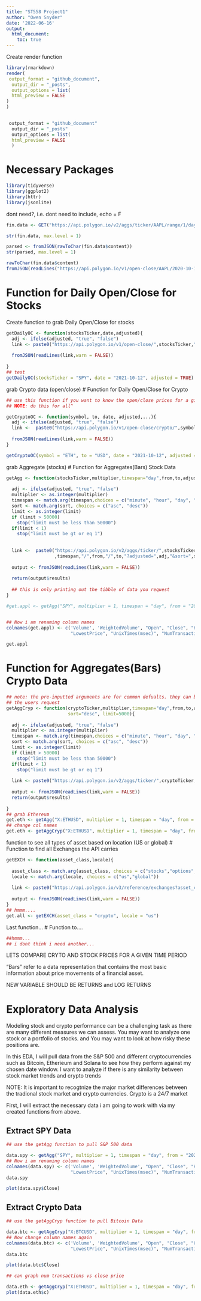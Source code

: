 ```yaml
---
title: "ST558 Project1"
author: "Owen Snyder"
date: '2022-06-16'
output: 
  html_document:
    toc: true
---
```


Create render function
```r
library(rmarkdown)
render(
 output_format = "github_document",
  output_dir = "_posts",
  output_options = list(
  html_preview = FALSE
)
)
 

 output_format = "github_document"
  output_dir = "_posts"
  output_options = list(
  html_preview = FALSE
  )
```



# Necessary Packages
```r
library(tidyverse)
library(ggplot2)
library(httr)
library(jsonlite)

```

dont need?, i.e. dont need to include, echo = F
```r
fin.data <- GET("https://api.polygon.io/v2/aggs/ticker/AAPL/range/1/day/2020-06-01/2020-06-17?apiKey=O5bhHpJ7TFFBgq7bUJp8TA7Yi7uDLMIe")

str(fin.data, max.level = 1)

parsed <- fromJSON(rawToChar(fin.data$content))
str(parsed, max.level = 1)
```


```r
rawToChar(fin.data$content)
fromJSON(readLines("https://api.polygon.io/v1/open-close/AAPL/2020-10-14?adjusted=true&apiKey=O5bhHpJ7TFFBgq7bUJp8TA7Yi7uDLMIe"))
```

# Function for Daily Open/Close for Stocks
Create function to grab Daily Open/Close for stocks
```r
getDailyOC <- function(stocksTicker,date,adjusted){
  adj <- ifelse(adjusted, "true", "false")
  link <- paste0("https://api.polygon.io/v1/open-close/",stocksTicker,"/",date,"?adjusted=",adj,"&apiKey=O5bhHpJ7TFFBgq7bUJp8TA7Yi7uDLMIe")
  
  fromJSON(readLines(link,warn = FALSE))
 
}
## test
getDailyOC(stocksTicker = "SPY", date = "2021-10-12", adjusted = TRUE)

```

grab Crypto data (open/close)
# Function for Daily Open/Close for Crypto
```r
## use this function if you want to know the open/close prices for a given crypto currecy on a singular day.
## NOTE: do this for all^

getCryptoOC <- function(symbol, to, date, adjusted,...){
  adj <- ifelse(adjusted, "true", "false")
  link <-  paste0("https://api.polygon.io/v1/open-close/crypto/",symbol,"/",to,"/",date,"?adjusted=",adj,"&apiKey=O5bhHpJ7TFFBgq7bUJp8TA7Yi7uDLMIe")
  
  fromJSON(readLines(link,warn = FALSE))
}

getCryptoOC(symbol = "ETH", to = "USD", date = "2021-10-12", adjusted = TRUE)
```


grab Aggregate (stocks)
# Function for Aggregates(Bars) Stock Data
```r

getAgg <- function(stocksTicker,multiplier,timespan="day",from,to,adjusted,sort="desc",limit=5000){
  
  adj <- ifelse(adjusted, "true", "false")
  multiplier <- as.integer(multiplier)
  timespan <- match.arg(timespan,choices = c("minute", "hour", "day", "week", "month", "quarter",                                                   "year"))
  sort <- match.arg(sort, choices = c("asc", "desc"))
  limit <- as.integer(limit)
  if (limit > 50000)
    stop("limit must be less than 50000")
  if(limit < 1)
    stop("limit must be gt or eq 1")
  
    
  link <-  paste0("https://api.polygon.io/v2/aggs/ticker/",stocksTicker,"/range/",multiplier,"/"
                  ,timespan,"/",from,"/",to,"?adjusted=",adj,"&sort=",sort,"&limit=",limit,"&apiKey=O5bhHpJ7TFFBgq7bUJp8TA7Yi7uDLMIe")
  
  output <- fromJSON(readLines(link,warn = FALSE))
  
  return(output$results)
  
  ## this is only printing out the tibble of data you request
}

#get.appl <- getAgg("SPY", multiplier = 1, timespan = "day", from = "2020-10-01", to= "2022-06-15",adjusted = TRUE, sort = 'desc', limit = 6000)


## Now i am renaming column names 
colnames(get.appl) <- c('Volume', 'WeightedVolume', "Open", "Close", "HighestPrice",
                        "LowestPrice", "UnixTimes(msec)", "NumTransactions")

get.appl
```


# Function for Aggregates(Bars) Crypto Data
```r
## note: the pre-inputted arguments are for common defualts. they can be changed per
## the users request
getAggCryp <- function(cryptoTicker,multiplier,timespan="day",from,to,adjusted,
                       sort="desc", limit=5000){
  
  adj <- ifelse(adjusted, "true", "false")
  multiplier <- as.integer(multiplier)
  timespan <- match.arg(timespan,choices = c("minute", "hour", "day", "week", "month", "quarter",                                                   "year"))
  sort <- match.arg(sort, choices = c("asc", "desc"))
  limit <- as.integer(limit)
  if (limit > 50000)
    stop("limit must be less than 50000")
  if(limit < 1)
    stop("limit must be gt or eq 1")
  
  link <- paste0("https://api.polygon.io/v2/aggs/ticker/",cryptoTicker,"/range/",multiplier,"/",timespan,"/",from,"/",to,"?adjusted=",adj,"&sort",sort,"&limit=",limit,"&apiKey=O5bhHpJ7TFFBgq7bUJp8TA7Yi7uDLMIe")
  
  output <- fromJSON(readLines(link,warn = FALSE))
  return(output$results)
  
}
## grab Ethereum
get.eth <- getAgg("X:ETHUSD", multiplier = 1, timespan = "day", from = "2021-10-01", to= "2022-12-31",adjusted = TRUE, sort = 'desc', limit = 5000)
## change col names
get.eth <- getAggCryp("X:ETHUSD", multiplier = 1, timespan = "day", from = "2021-10-01", to= "2022-12-31",adjusted = TRUE, sort = 'desc', limit = 5000)

```


function to see all types of asset based on location (US or global)
# Function to find all Exchanges  the API carries
```r
getEXCH <- function(asset_class,locale){
  
  asset_class <- match.arg(asset_class, choices = c("stocks","options","crypto","fx"))
  locale <- match.arg(locale, choices = c("us","global"))
  
  link <- paste0("https://api.polygon.io/v3/reference/exchanges?asset_class=",asset_class,"&apiKey=O5bhHpJ7TFFBgq7bUJp8TA7Yi7uDLMIe")
  
  output <- fromJSON(readLines(link,warn = FALSE))
}
## hmmm....
get.all <- getEXCH(asset_class = "crypto", locale = "us")


```

Last function...
# Function to....
```r
##hmmm...
## i dont think i need another...
```


LETS COMPARE CRYTO AND STOCK PRICES FOR A GIVEN TIME PERIOD

“Bars” refer to a data representation that contains the most basic information about price movements of a financial asset.

NEW VARIABLE SHOULD BE  RETURNS and LOG RETURNS

# Exploratory Data Analysis
Modeling stock and crypto performance can be a challenging task as there are many different measures we can assess. You may want to analyze one stock or a portfolio of stocks. and You may want to look at how risky these positions are.  

In this EDA, I will pull data from the S&P 500 and different cryptocurrencies such as Bitcoin, Etherieum and Solana to see how they perform against my chosen date window. I want to analyze if there is any similarity between stock market trends and crypto trends 

NOTE: It is important to recogtnize the major market differences between the tradional stock market and crypto currencies. Crypto is a 24/7 market

First, I will extract the necessary data i am going to work with via my created functions from above.

## Extract SPY Data

```r
## use the getAgg function to pull S&P 500 data 

data.spy <- getAgg("SPY", multiplier = 1, timespan = "day", from = "2020-10-01", to= "2022-06-15",adjusted = FALSE, sort = 'asc', limit = 5000)
## Now i am renaming column names 
colnames(data.spy) <- c('Volume', 'WeightedVolume', "Open", "Close", "HighestPrice",
                        "LowestPrice", "UnixTimes(msec)", "NumTransactions")
data.spy

plot(data.spy$Close)

```

## Extract Crypto Data

```r
## use the getAggCryp function to pull Bitcoin Data

data.btc <- getAggCryp("X:BTCUSD", multiplier = 1, timespan = "day", from = "2020-10-01", to= "2022-06-15",                           adjusted = FALSE, sort = 'asc', limit = 5000)
## Now change column names again
colnames(data.btc) <- c('Volume', 'WeightedVolume', "Open", "Close", "HighestPrice",
                        "LowestPrice", "UnixTimes(msec)", "NumTransactions")
data.btc

plot(data.btc$Close)

## can graph num transactions vs close price

data.eth <- getAggCryp("X:ETHUSD", multiplier = 1, timespan = "day", from = "2020-10-01", to= "2022-06-15",                           adjusted = FALSE, sort = 'asc', limit = 5000)
plot(data.eth$c)
```


